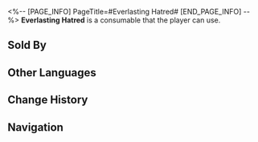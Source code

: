 <%-- [PAGE_INFO]
PageTitle=#Everlasting Hatred#
[END_PAGE_INFO] --%>
{{Consumable Infobox
|id          = 408615
|image       = Item Everlasting Hatred.png
|type        = Attack Consumables
|rarity      = 3
|effect      = Upon use, all allies deal 20% more DMG for the next battle.
|description = As you read this message, please consider the following advice: Send a message to your nemesis and tell them that you have forgiven them.
|effectType  = 
|effectType2 = 
|effectType3 = 
|recipe      = 
|source1     = [[Dreamscape Sales Store]]
|source2     = 
|source3     = 
}}
{{Description|''"Our lives are too short to be wasted on feuds."''}}
'''Everlasting Hatred''' is a consumable that the player can use.

==Sold By==
{{Shop Availability}}

==Other Languages==
{{Other Languages
|en   = Everlasting Hatred
|zhs  = 至死不渝的恨
|zht  = 至死不渝的恨
|ja   = 死んでも消えない恨み
|ko   = 끝없는 원한
|es   = Odio hasta la muerte
|fr   = Haine au-delà de la mort
|ru   = Нетленная ненависть
|th   = ความชังตราบจนวันตาย
|vi   = Mối Thù Đến Chết Không Phai
|de   = Nicht endender Hass
|id   = Everlasting Hatred
|pt   = Ódio Eterno
}}

==Change History==
{{Change History|2.0}}

==Navigation==
{{Consumable Navbox}}
